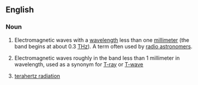 ==English==

===Noun===
{{en-noun|-}}

# {{context|astronomy}} Electromagnetic waves with a [[wavelength]] less than one [[millimeter]] (the band begins at about 0.3 [[THz]]).  A term often used by [[radio astronomer]]s.
# {{context|engineering}} Electromagnetic waves roughly in the band less than 1 millimeter in wavelength, used as a synonym for [[T-ray]] or [[T-wave]]
# [[terahertz radiation]]